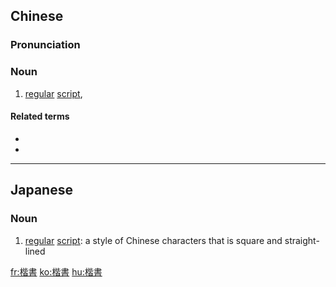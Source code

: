 {{also|楷书}}
==Chinese==
{{zh-forms|s=楷书}}
{{wikipedia|lang=zh}}
{{wikipedia|Regular script}}

===Pronunciation===
{{zh-pron
|m=kǎishū
|c=kaai2 syu1
|h=pfs=khói-sû
|mn=khái-su
|cat=n
}}

===Noun===
{{zh-noun}}

# {{lb|zh|writing}} [[regular]] [[script]], {{non-gloss definition|the newest style of Chinese calligraphy, the most common in modern writings and publications}}

====Related terms====
* {{zh-l|草書}}
* {{zh-l|行書}}

----

==Japanese==
{{ja-kanjitab|楷|書}}

===Noun===
{{ja-noun|かいしょ}}

# [[regular]] [[script]]: a style of Chinese characters that is square and straight-lined

[[fr:楷書]]
[[ko:楷書]]
[[hu:楷書]]